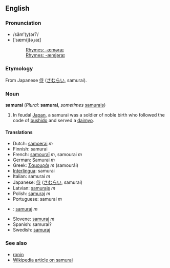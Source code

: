 ==English==
===Pronunciation===
*/săm'''ʹ'''(y)ərīʹ/
*[ˈsæm(j)əˌɹaɪ]
*:[[Rhymes:English:-æməraɪ|Rhymes: -æməraɪ]]
*:[[Rhymes:English:-æmjəraɪ|Rhymes: -æmjəraɪ]]

===Etymology===
From Japanese [[侍]] ([[さむらい]], samurai).

===Noun===
'''samurai''' (''Plural:'' '''samurai''', ''sometimes'' [[samurais]])

#In feudal [[Japan]], a samurai was a soldier of noble birth who followed the code of [[bushido]] and served a [[daimyo]].

====Translations====
*Dutch: [[samoerai]] ''m''
*Finnish: samurai
*French: [[samouraï]] ''m'', samourai ''m''
*German: Samurai ''m''
*Greek: [[Σαμουράι]] ''m'' (samour&aacute;i)
*[[Interlingua]]: samurai
*Italian: samurai ''m''
*Japanese: [[侍]] ([[さむらい]], samurai)
*Latvian: [[samurajs]] ''m''
*Polish: [[samuraj]] ''m''
*Portuguese: samurai ''m''
*{{sk}}: [[samuraj#Slovak|samuraj]] ''m''
*Slovene: [[samuraj]] ''m''
*Spanish: samurai?
*Swedish: [[samuraj]]

===See also===
*[[ronin]]
*[[w:Samurai|Wikipedia article on samurai]]